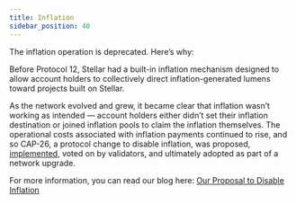 ```yaml
---
title: Inflation
sidebar_position: 40
---
```


The inflation operation is deprecated. Here’s why:

Before Protocol 12, Stellar had a built-in inflation mechanism designed to allow account holders to collectively direct inflation-generated lumens toward projects built on Stellar.

As the network evolved and grew, it became clear that inflation wasn’t working as intended — account holders either didn’t set their inflation destination or joined inflation pools to claim the inflation themselves. The operational costs associated with inflation payments continued to rise, and so CAP-26, a protocol change to disable inflation, was proposed, [implemented](https://github.com/stellar/stellar-core/releases/tag/v12.0.0), voted on by validators, and ultimately adopted as part of a network upgrade.

For more information, you can read our blog here: [Our Proposal to Disable Inflation](https://www.stellar.org/blog/our-proposal-to-disable-inflation)
